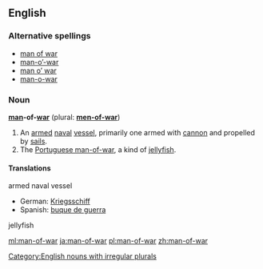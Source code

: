 ==English==

===Alternative spellings===
*[[man of war]]
*[[man-o'-war|man-o’-war]]
*[[man o' war|man o’ war]]
*[[man-o-war]]

===Noun===
[[Category:English nouns with irregular plurals]]
'''[[man]]-of-[[war]]''' (plural: '''[[men-of-war]]''')

# An [[armed]] [[naval]] [[vessel]], primarily one armed with [[cannon]] and propelled by [[sail]]s.
# The [[Portuguese man-of-war]], a kind of [[jellyfish]].

====Translations====
;armed naval vessel
*German: [[Kriegsschiff]] {{n}}
*Spanish: [[buque de guerra]] {{m}}

;jellyfish

[[ml:man-of-war]]
[[ja:man-of-war]]
[[pl:man-of-war]]
[[zh:man-of-war]]